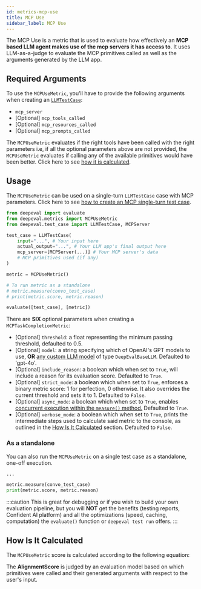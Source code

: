 ```yaml
---
id: metrics-mcp-use
title: MCP Use
sidebar_label: MCP Use
---
```


<head>
  <link rel="canonical" href="https://deepeval.com/docs/metrics-mcp-use" />
</head>


<MetricTagsDisplayer singleTurn={true} referenceless={true} />

The MCP Use is a metric that is used to evaluate how effectively an **MCP based LLM agent makes use of the mcp servers it has access to**. It uses LLM-as-a-judge to evaluate the MCP primitives called as well as the arguments generated by the LLM app.

## Required Arguments

To use the `MCPUseMetric`, you'll have to provide the following arguments when creating an [`LLMTestCase`](https://www.deepeval.com/docs/evaluation-test-cases):

- `mcp_server`
- [Optional] `mcp_tools_called`
- [Optional] `mcp_resources_called`
- [Optional] `mcp_prompts_called`

The `MCPUseMetric` evaluates if the right tools have been called with the right parameters i.e, if all the optional parameters above are not provided, the `MCPUseMetric` evaluates if calling any of the available primitives would have been better. Click here to see [how it is calculated](#how-is-it-calculated).

## Usage

The `MCPUseMetric` can be used on a single-turn `LLMTestCase` case with MCP parameters. Click here to see [how to create an MCP single-turn test case](https://www.deepeval.com/docs/evaluation-mcp#single-turn).

```python
from deepeval import evaluate
from deepeval.metrics import MCPUseMetric
from deepeval.test_case import LLMTestCase, MCPServer

test_case = LLMTestCase(
    input="...", # Your input here
    actual_output="...", # Your LLM app's final output here
    mcp_server=[MCPServer(...)] # Your MCP server's data
    # MCP primitives used (if any)
)

metric = MCPUseMetric()

# To run metric as a standalone
# metric.measure(convo_test_case)
# print(metric.score, metric.reason)

evaluate([test_case], [metric])
```

There are **SIX** optional parameters when creating a `MCPTaskCompletionMetric`:

- [Optional] `threshold`: a float representing the minimum passing threshold, defaulted to 0.5.
- [Optional] `model`: a string specifying which of OpenAI's GPT models to use, **OR** [any custom LLM model](/docs/metrics-introduction#using-a-custom-llm) of type `DeepEvalBaseLLM`. Defaulted to 'gpt-4o'.
- [Optional] `include_reason`: a boolean which when set to `True`, will include a reason for its evaluation score. Defaulted to `True`.
- [Optional] `strict_mode`: a boolean which when set to `True`, enforces a binary metric score: 1 for perfection, 0 otherwise. It also overrides the current threshold and sets it to 1. Defaulted to `False`.
- [Optional] `async_mode`: a boolean which when set to `True`, enables [concurrent execution within the `measure()` method.](/docs/metrics-introduction#measuring-a-metric-in-async) Defaulted to `True`.
- [Optional] `verbose_mode`: a boolean which when set to `True`, prints the intermediate steps used to calculate said metric to the console, as outlined in the [How Is It Calculated](#how-is-it-calculated) section. Defaulted to `False`.

### As a standalone

You can also run the `MCPUseMetric` on a single test case as a standalone, one-off execution.

```python
...

metric.measure(convo_test_case)
print(metric.score, metric.reason)
```

:::caution
This is great for debugging or if you wish to build your own evaluation pipeline, but you will **NOT** get the benefits (testing reports, Confident AI platform) and all the optimizations (speed, caching, computation) the `evaluate()` function or `deepeval test run` offers.
:::

## How Is It Calculated

The `MCPUseMetric` score is calculated according to the following equation:

<Equation formula="\text{MCP Use Score} = \text{AlignmentScore(Primitives Used, Primitives Available)}" />

The **AlignmentScore** is judged by an evaluation model based on which primitives were called and their generated arguments with respect to the user's input.
